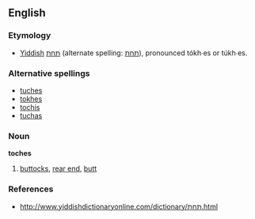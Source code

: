 ==English==

===Etymology===
*[[Yiddish]] [[תּחת]] (alternate spelling: [[תחת]]), pronounced tókh∙es or túkh∙es.

===Alternative spellings===
*[[tuches]]
*[[tokhes]]
*[[tochis]]
*[[tuchas]]

===Noun===
'''toches'''
# [[buttocks]], [[rear end]], [[butt]]

===References===
*http://www.yiddishdictionaryonline.com/dictionary/תּחת.html